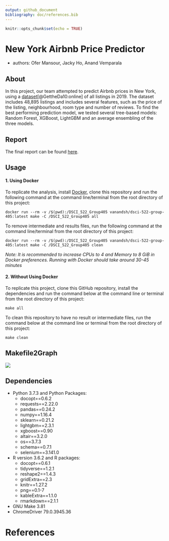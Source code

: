 ```yaml
---
output: github_document
bibliography: doc/references.bib
---
```


```r
knitr::opts_chunk$set(echo = TRUE)
```

# New York Airbnb Price Predictor
- authors: Ofer Mansour, Jacky Ho, Anand Vemparala

## About

In this project, our team attempted to predict Airbnb prices in New York, using a [dataset](http://insideairbnb.com/get-the-data.html)[@GettheDa10:online] of all listings in 2019. The dataset includes 48,895  listings and includes several features, such as the price of the listing, neighbourhood, room type and number of reviews. To find the best performing prediction model, we tested several tree-based models: Random Forest, XGBoost, LightGBM and an average ensembling of the three models.


## Report

The final report can be found [here](https://github.com/UBC-MDS/DSCI_522_Group405/blob/master/doc/final_report.md).


## Usage

#### 1. Using Docker

To replicate the analysis, install [Docker](https://www.docker.com/get-started), clone this  repository and run the following command at the command line/terminal from the root directory of this project:

```
docker run --rm -v /$(pwd):/DSCI_522_Group405 vanandsh/dsci-522-group-405:latest make -C /DSCI_522_Group405 all
```

To remove intermediate and results files, run the following command at the command line/terminal from the root directory of this project:

```
docker run --rm -v /$(pwd):/DSCI_522_Group405 vanandsh/dsci-522-group-405:latest make -C /DSCI_522_Group405 clean
```

*Note: It is recommended to increase CPUs to 4 and Memory to 8 GiB in Docker preferences. Running with Docker should take around 30-45 minutes*

#### 2. Without Using Docker

To replicate this project, clone this GitHub repository, install the dependencies and run the command below at the command line or terminal from the root directory of this project:

```
make all
```

To clean this repository to have no result or intermediate files, run the command below at the command line or terminal from the root directory of this project:

```
make clean
```

## Makefile2Graph

![](https://github.com/UBC-MDS/DSCI_522_Group405/blob/master/Makefile.png)

## Dependencies

- Python 3.7.3 and Python Packages:
  - docopt==0.6.2
  - requests==2.22.0
  - pandas==0.24.2
  - numpy==1.16.4
  - sklearn==0.21.2
  - lightgbm==2.3.1
  - xgboost==0.90
  - altair==3.2.0
  - os==3.7.3
  - schema==0.7.1
  - selenium==3.141.0
- R version 3.6.2 and R packages:
  - docopt==0.6.1
  - tidyverse==1.2.1
  - reshape2==1.4.3
  - gridExtra==2.3
  - knitr==1.27.2
  - png==0.1-7
  - kableExtra==1.1.0
  - rmarkdown==2.1.1
- GNU Make 3.81  
- ChromeDriver 79.0.3945.36  


# References
